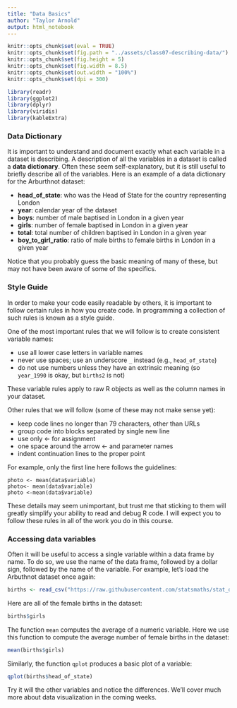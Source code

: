 ```yaml
---
title: "Data Basics"
author: "Taylor Arnold"
output: html_notebook
---
```


```r
knitr::opts_chunk$set(eval = TRUE)
knitr::opts_chunk$set(fig.path = "../assets/class07-describing-data/")
knitr::opts_chunk$set(fig.height = 5)
knitr::opts_chunk$set(fig.width = 8.5)
knitr::opts_chunk$set(out.width = "100%")
knitr::opts_chunk$set(dpi = 300)
```

```r
library(readr)
library(ggplot2)
library(dplyr)
library(viridis)
library(kableExtra)
```

### Data Dictionary

It is important to understand and document exactly what each
variable in a dataset is describing. A description of all the
variables in a dataset is called a **data dictionary**. Often
these seem self-explanatory, but it is still useful to briefly
describe all of the variables. Here is an example of a data
dictionary for the Arburthnot dataset:

- **head_of_state**: who was the Head of State for the country
representing London
- **year**: calendar year of the dataset
- **boys**: number of male baptised in London in a given year
- **girls**: number of female baptised in London in a given year
- **total**: total number of children baptised in London in a given year
- **boy_to_girl_ratio**: ratio of male births to female births
in London in a given year

Notice that you probably guess the basic meaning of many of these,
but may not have been aware of some of the specifics.

### Style Guide

In order to make your code easily readable by others, it is
important to follow certain rules in how you create code. In
programming a collection of such rules is known as a style
guide.

One of the most important rules that we will follow is to
create consistent variable names:

- use all lower case letters in variable names
- never use spaces; use an underscore `_` instead (e.g., `head_of_state`)
- do not use numbers unless they have an extrinsic meaning (so `year_1990`
is okay, but `births2` is not)

These variable rules apply to raw R objects as well as the
column names in your dataset.

Other rules that we will follow (some of these may not make sense
yet):

- keep code lines no longer than 79 characters, other than URLs
- group code into blocks separated by single new line
- use only <- for assignment
- one space around the arrow <- and parameter names
- indent continuation lines to the proper point

For example, only the first line here follows the guidelines:

```
photo <- mean(data$variable)
photo<- mean(data$variable)
photo <-mean(data$variable)
```

These details may seem unimportant, but trust me that sticking to
them will greatly simplify your ability to read and debug R code.
I will expect you to follow these rules in all of the work you
do in this course.

### Accessing data variables

Often it will be useful to access a single variable within
a data frame by name. To do so, we use the name of the data
frame, followed by a dollar sign, followed by the name of
the variable. For example, let's load the Arbuthnot dataset
once again:

```r
births <- read_csv("https://raw.githubusercontent.com/statsmaths/stat_data/gh-pages/arbuthnot.csv")
```

Here are all of the female births in the dataset:

```r
births$girls
```

The function `mean` computes the average of a numeric variable.
Here we use this function to compute the average number of female
births in the dataset:

```r
mean(births$girls)
```

Similarly, the function `qplot` produces a basic plot of a variable:

```r
qplot(births$head_of_state)
```

Try it will the other variables and notice the differences. We'll cover
much more about data visualization in the coming weeks.

